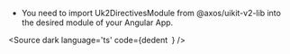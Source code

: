 
- You need to import Uk2DirectivesModule from @axos/uikit-v2-lib into the desired module of your Angular App.

<Source
  dark
  language='ts'
  code={dedent`
  `}
/>
